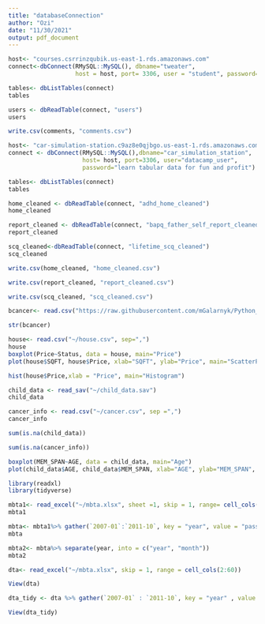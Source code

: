```yaml
---
title: "databaseConnection"
author: "Ozi"
date: "11/30/2021"
output: pdf_document
---
```


```r
host<- "courses.csrrinzqubik.us-east-1.rds.amazonaws.com"
connect<-dbConnect(RMySQL::MySQL(), dbname="tweater",
                   host = host, port= 3306, user = "student", password="datacamp")


```

```r
tables<- dbListTables(connect)
tables
```
```r
users <- dbReadTable(connect, "users")
users
```

```r
write.csv(comments, "comments.csv")
```

```r
host<- "car-simulation-station.c9az8e0qjbgo.us-east-1.rds.amazonaws.com"
connect <- dbConnect(RMySQL::MySQL(),dbname="car_simulation_station",
                     host= host, port=3306, user="datacamp_user",
                     password="learn tabular data for fun and profit")
```
```r
tables<- dbListTables(connect)
tables
```

```r
home_cleaned <- dbReadTable(connect, "adhd_home_cleaned")
home_cleaned
```


```r

report_cleaned <- dbReadTable(connect, "bapq_father_self_report_cleaned")
report_cleaned
```
```r
scq_cleaned<-dbReadTable(connect, "lifetime_scq_cleaned")
scq_cleaned
```

```r
write.csv(home_cleaned, "home_cleaned.csv")
```

```r
write.csv(report_cleaned, "report_cleaned.csv")

```


```r
write.csv(scq_cleaned, "scq_cleaned.csv")

```


```r
bcancer<- read.csv("https://raw.githubusercontent.com/mGalarnyk/Python_Tutorials/master/Kaggle/BreastCancerWisconsin/data/data.csv", header=TRUE)

str(bcancer)
```


```r
house<- read.csv("~/house.csv", sep=",")
house
boxplot(Price~Status, data = house, main="Price")
plot(house$SQFT, house$Price, xlab="SQFT", ylab="Price", main="ScatterPlot of Price and SQFT")
```
```r
hist(house$Price,xlab = "Price", main="Histogram")
```

```r
child_data <- read_sav("~/child_data.sav")
child_data
```


```r
cancer_info <- read.csv("~/cancer.csv", sep =",")
cancer_info

```


```r
sum(is.na(child_data))
```


```r
sum(is.na(cancer_info))
```


```r

boxplot(MEM_SPAN~AGE, data = child_data, main="Age")
plot(child_data$AGE, child_data$MEM_SPAN, xlab="AGE", ylab="MEM_SPAN", main="ScatterPlot of Age and IQ")
```
```r
library(readxl)
library(tidyverse)
```

```r
mbta1<- read_excel("~/mbta.xlsx", sheet =1, skip = 1, range= cell_cols(2:60))
mbta1
```

```r
mbta<- mbta1%>% gather(`2007-01`:`2011-10`, key = "year", value = "passenger")
mbta

```

```r
mbta2<- mbta%>% separate(year, into = c("year", "month"))
mbta2
```


```r
dta<- read_excel("~/mbta.xlsx", skip = 1, range = cell_cols(2:60))

View(dta)
```


```r
dta_tidy <- dta %>% gather(`2007-01` : `2011-10`, key = "year" , value = "passengers")

View(dta_tidy)

```

```r

```

```r

```

```r

```

```r

```

```r

```